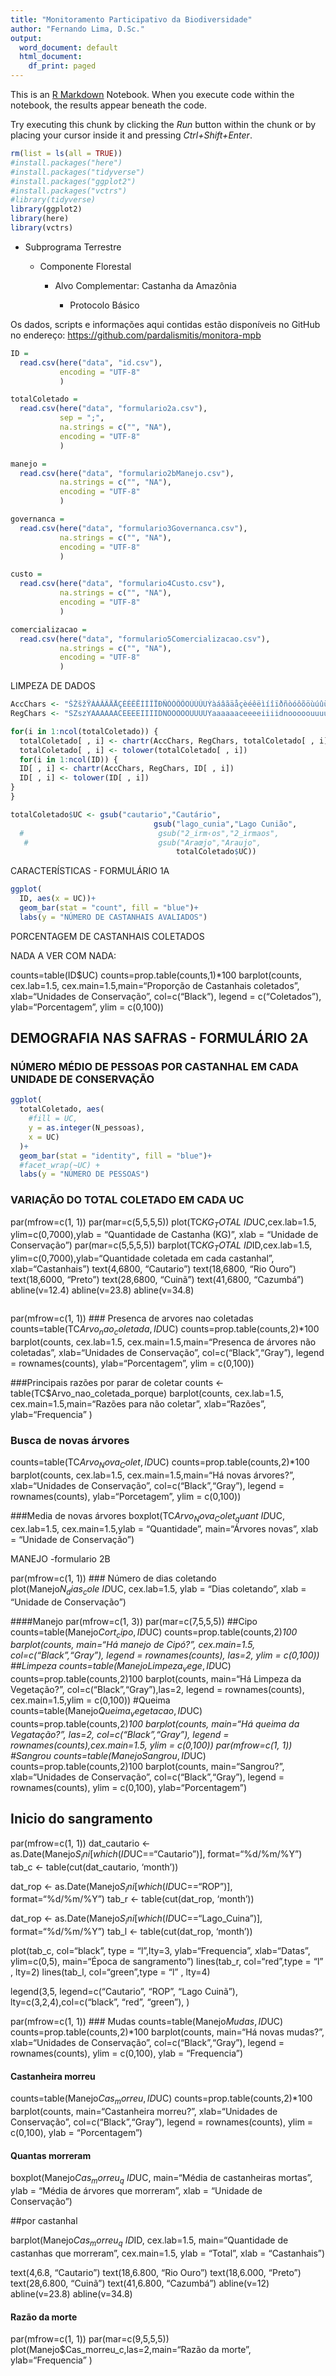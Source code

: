 ```yaml
---
title: "Monitoramento Participativo da Biodiversidade"
author: "Fernando Lima, D.Sc."
output:
  word_document: default
  html_document:
    df_print: paged 
---
```


This is an [R Markdown](http://rmarkdown.rstudio.com) Notebook. When you execute code within the notebook, the results appear beneath the code.

Try executing this chunk by clicking the *Run* button within the chunk or by placing your cursor inside it and pressing *Ctrl+Shift+Enter*.

```r
rm(list = ls(all = TRUE))
#install.packages("here")
#install.packages("tidyverse")
#install.packages("ggplot2")
#install.packages("vctrs")
#library(tidyverse)
library(ggplot2)
library(here)
library(vctrs)
```

-   Subprograma Terrestre

    -   Componente Florestal

        -   Alvo Complementar: Castanha da Amazônia

            -   Protocolo Básico

Os dados, scripts e informações aqui contidas estão disponíveis no GitHub no endereço: <https://github.com/pardalismitis/monitora-mpb>

```r
ID = 
  read.csv(here("data", "id.csv"),
           encoding = "UTF-8"
           )

totalColetado = 
  read.csv(here("data", "formulario2a.csv"),
           sep = ";",
           na.strings = c("", "NA"),
           encoding = "UTF-8"
           )

manejo = 
  read.csv(here("data", "formulario2bManejo.csv"),
           na.strings = c("", "NA"),
           encoding = "UTF-8"
           )

governanca = 
  read.csv(here("data", "formulario3Governanca.csv"),
           na.strings = c("", "NA"),
           encoding = "UTF-8"
           )

custo = 
  read.csv(here("data", "formulario4Custo.csv"),
           na.strings = c("", "NA"),
           encoding = "UTF-8"
           )

comercializacao = 
  read.csv(here("data", "formulario5Comercializacao.csv"),
           na.strings = c("", "NA"),
           encoding = "UTF-8"
           )
```

LIMPEZA DE DADOS

```r
AccChars <- "ŠŽšžŸÀÁÂÃÄÅÇÈÉÊËÌÍÎÏÐÑÒÓÔÕÖÙÚÛÜÝàáâãäåçèéêëìíîïðñòóôõöùúûüýÿ "
RegChars <- "SZszYAAAAAACEEEEIIIIDNOOOOOUUUUYaaaaaaceeeeiiiidnooooouuuuyy_"

for(i in 1:ncol(totalColetado)) {       
  totalColetado[ , i] <- chartr(AccChars, RegChars, totalColetado[ , i])
  totalColetado[ , i] <- tolower(totalColetado[ , i])
  for(i in 1:ncol(ID)) {       
  ID[ , i] <- chartr(AccChars, RegChars, ID[ , i])
  ID[ , i] <- tolower(ID[ , i])
}
}

totalColetado$UC <- gsub("cautario","Cautário",
                                gsub("lago_cunia","Lago Cunião",
  #                              gsub("2_irm‹os","2_irmaos",
   #                             gsub("Araœjo","Araujo",
                                     totalColetado$UC))


```

CARACTERÍSTICAS - FORMULÁRIO 1A

```r
ggplot(
  ID, aes(x = UC))+
  geom_bar(stat = "count", fill = "blue")+
  labs(y = "NÚMERO DE CASTANHAIS AVALIADOS")
```

PORCENTAGEM DE CASTANHAIS COLETADOS

NADA A VER COM NADA:

counts=table(ID\$UC) counts=prop.table(counts,1)\*100 barplot(counts, cex.lab=1.5, cex.main=1.5,main="Proporção de Castanhais coletados", xlab="Unidades de Conservação", col=c("Black"), legend = c("Coletados"), ylab="Porcentagem", ylim = c(0,100))

## DEMOGRAFIA NAS SAFRAS - FORMULÁRIO 2A

### NÚMERO MÉDIO DE PESSOAS POR CASTANHAL EM CADA UNIDADE DE CONSERVAÇÃO
```r
ggplot(
  totalColetado, aes(
    #fill = UC,
    y = as.integer(N_pessoas),
    x = UC)
  )+
  geom_bar(stat = "identity", fill = "blue")+
  #facet_wrap(~UC) +
  labs(y = "NÚMERO DE PESSOAS")
```

### VARIAÇÃO DO TOTAL COLETADO EM CADA UC

par(mfrow=c(1, 1)) par(mar=c(5,5,5,5)) plot(TC$KG_TOTAL~ID$UC,cex.lab=1.5, ylim=c(0,7000),ylab = "Quantidade de Castanha (KG)", xlab = "Unidade de Conservação") par(mar=c(5,5,5,5)) barplot(TC$KG_TOTAL~ID$ID,cex.lab=1.5, ylim=c(0,7000),ylab="Quantidade coletada em cada castanhal", xlab="Castanhais") text(4,6800, "Cautario") text(18,6800, "Rio Ouro") text(18,6000, "Preto") text(28,6800, "Cuinã") text(41,6800, "Cazumbá") abline(v=12.4) abline(v=23.8) abline(v=34.8)

```r

```


par(mfrow=c(1, 1)) \### Presenca de arvores nao coletadas counts=table(TC$Arvo_nao_coletada,ID$UC) counts=prop.table(counts,2)\*100 barplot(counts, cex.lab=1.5, cex.main=1.5,main="Presenca de árvores não coletadas", xlab="Unidades de Conservação", col=c("Black","Gray"), legend = rownames(counts), ylab="Porcentagem", ylim = c(0,100))

###Principais razões por parar de coletar counts \<- table(TC\$Arvo_nao_coletada_porque) barplot(counts, cex.lab=1.5, cex.main=1.5,main="Razões para não coletar", xlab="Razões", ylab="Frequencia" )

### Busca de novas árvores

counts=table(TC$Arvo_Nova_Colet,ID$UC) counts=prop.table(counts,2)\*100 barplot(counts, cex.lab=1.5, cex.main=1.5,main="Há novas árvores?", xlab="Unidades de Conservação", col=c("Black","Gray"), legend = rownames(counts), ylab="Porcetagem", ylim = c(0,100))

###Media de novas árvores boxplot(TC$Arvo_Nova_Colet_quant~ID$UC, cex.lab=1.5, cex.main=1.5,ylab = "Quantidade", main="Árvores novas", xlab = "Unidade de Conservação")

############################### 

######## MANEJO -formulario 2B

############################## 

par(mfrow=c(1, 1)) \### Número de dias coletando plot(Manejo$N_dias_cole~ID$UC, cex.lab=1.5, ylab = "Dias coletando", xlab = "Unidade de Conservação")

####Manejo par(mfrow=c(1, 3)) par(mar=c(7,5,5,5)) ##Cipo counts=table(Manejo$Cort_cipo,ID$UC) counts=prop.table(counts,2)*100 barplot(counts, main="Há manejo de Cipó?", cex.main=1.5, col=c("Black","Gray"), legend = rownames(counts), las=2, ylim = c(0,100)) ##Limpeza counts=table(Manejo*$Limpeza_vege,ID$UC) counts=prop.table(counts,2)100 barplot(counts, main="Há Limpeza da Vegetação?", col=c("Black","Gray"),las=2, legend = rownames(counts), cex.main=1.5,ylim = c(0,100)) #Queima counts=table(Manejo$Queima_vegetacao,ID$UC) counts=prop.table(counts,2)*100 barplot(counts, main="Há queima da Vegatação?", las=2, col=c("Black","Gray"), legend = rownames(counts),cex.main=1.5, ylim = c(0,100)) par(mfrow=c(1, 1)) #Sangrou counts=table(Manejo*$Sangrou,ID$UC) counts=prop.table(counts,2)100 barplot(counts, main="Sangrou?", xlab="Unidades de Conservação", col=c("Black","Gray"), legend = rownames(counts), ylim = c(0,100), ylab="Porcentagem")

## Inicio do sangramento

par(mfrow=c(1, 1)) dat_cautario \<- as.Date(Manejo$S_ini[which(ID$UC=="Cautario")], format="%d/%m/%Y") tab_c \<- table(cut(dat_cautario, 'month'))

dat_rop \<- as.Date(Manejo$S_ini[which(ID$UC=="ROP")], format="%d/%m/%Y") tab_r \<- table(cut(dat_rop, 'month'))

dat_rop \<- as.Date(Manejo$S_ini[which(ID$UC=="Lago_Cuina")], format="%d/%m/%Y") tab_l \<- table(cut(dat_rop, 'month'))

plot(tab_c, col="black", type = "l",lty=3, ylab="Frequencia", xlab="Datas", ylim=c(0,5), main="Época de sangramento") lines(tab_r, col="red",type = "l" , lty=2) lines(tab_l, col="green",type = "l" , lty=4)

legend(3,5, legend=c("Cautario", "ROP", "Lago Cuinã"), lty=c(3,2,4),col=c("black", "red", "green"), )

par(mfrow=c(1, 1)) \### Mudas counts=table(Manejo$Mudas,ID$UC) counts=prop.table(counts,2)\*100 barplot(counts, main="Há novas mudas?", xlab="Unidades de Conservação", col=c("Black","Gray"), legend = rownames(counts), ylim = c(0,100), ylab = "Frequencia")

#### Castanheira morreu

counts=table(Manejo$Cas_morreu,ID$UC) counts=prop.table(counts,2)\*100 barplot(counts, main="Castanheira morreu?", xlab="Unidades de Conservação", col=c("Black","Gray"), legend = rownames(counts), ylim = c(0,100), ylab = "Porcentagem")

#### Quantas morreram

boxplot(Manejo$Cas_morreu_q~ID$UC, main="Média de castanheiras mortas", ylab = "Média de árvores que morreram", xlab = "Unidade de Conservação")

##por castanhal

barplot(Manejo$Cas_morreu_q~ID$ID, cex.lab=1.5, main="Quantidade de castanhas que morreram", cex.main=1.5, ylab = "Total", xlab = "Castanhais")

text(4,6.8, "Cautario") text(18,6.800, "Rio Ouro") text(18,6.000, "Preto") text(28,6.800, "Cuinã") text(41,6.800, "Cazumbá") abline(v=12) abline(v=23.8) abline(v=34.8)

#### Razão da morte

par(mfrow=c(1, 1)) par(mar=c(9,5,5,5)) plot(Manejo\$Cas_morreu_c,las=2,main="Razão da morte", ylab="Frequencia" )
